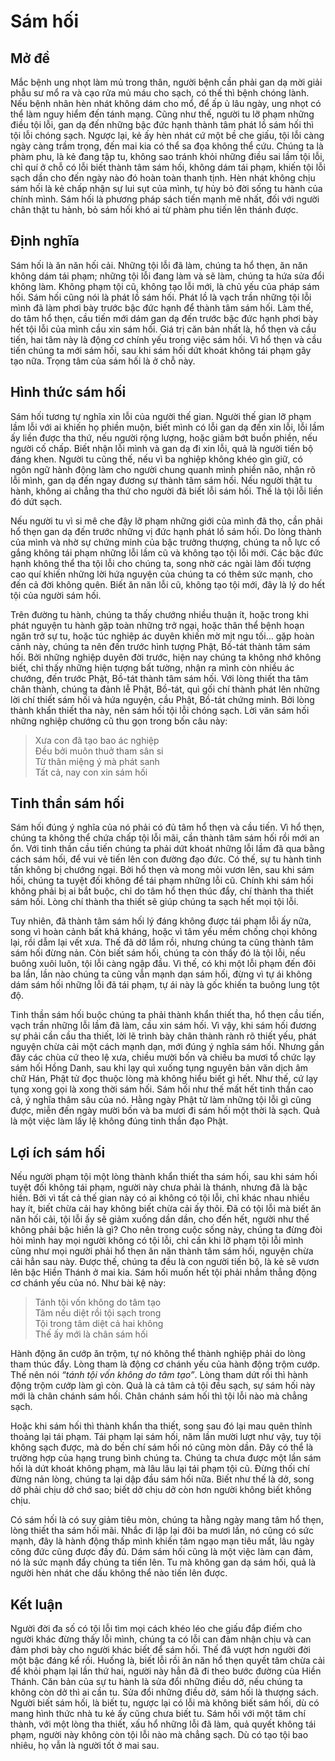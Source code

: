 
# Sám hối {- #sam-hoi}

## Mở đề {- #mo-de-sam-hoi}

Mắc bệnh ung nhọt làm mủ trong thân, người bệnh cần phải gan dạ mời giải
phẫu sư mổ ra và cạo rửa mủ máu cho sạch, có thế thì bệnh chóng lành. Nếu bệnh nhân
hèn nhát không dám cho mổ, để ấp ủ lâu ngày, ung nhọt có thể làm nguy hiểm đến
tánh mạng. Cũng như thế, người tu lỡ phạm những điều tội lỗi, gan dạ đến những bậc
đức hạnh thành tâm phát lồ sám hối thì tội lỗi chóng sạch. Ngược lại, kẻ ấy hèn nhát
cứ một bề che giấu, tội lỗi càng ngày càng trầm trọng, đến mai kia có thể sa đọa không
thể cứu. Chúng ta là phàm phu, là kẻ đang tập tu, không sao tránh khỏi những điều sai
lầm tội lỗi, chỉ quí ở chỗ có lỗi biết thành tâm sám hối, không dám tái phạm, khiến tội
lỗi sạch dần cho đến ngày nào đó hoàn toàn thanh tịnh. Hèn nhát không chịu sám hối
là kẻ chấp nhận sự lui sụt của mình, tự hủy bỏ đời sống tu hành của chính mình. Sám
hối là phương pháp sách tiến mạnh mẽ nhất, đối với người chân thật tu hành, bỏ sám
hối khó ai từ phàm phu tiến lên thánh được.

## Định nghĩa {- #dinh-nghia-sam-hoi}

Sám hối là ăn năn hối cải. Những tội lỗi đã làm, chúng ta hổ thẹn, ăn năn
không dám tái phạm; những tội lỗi đang làm và sẽ làm, chúng ta hứa sửa đổi không
làm. Không phạm tội cũ, không tạo lỗi mới, là chủ yếu của pháp sám hối. Sám hối
cũng nói là phát lồ sám hối. Phát lồ là vạch trần những tội lỗi mình đã làm phơi bày
trước bậc đức hạnh để thành tâm sám hối. Làm thế, do tâm hổ thẹn, cầu tiến mới dám
gan dạ đến trước bậc đức hạnh phơi bày hết tội lỗi của mình cầu xin sám hối. Giá trị
căn bản nhất là, hổ thẹn và cầu tiến, hai tâm này là động cơ chính yếu trong việc sám
hối. Vì hổ thẹn và cầu tiến chúng ta mới sám hối, sau khi sám hối dứt khoát không tái
phạm gây tạo nữa. Trọng tâm của sám hối là ở chỗ này.

## Hình thức sám hối {- #hinh-thuc-sam-hoi}

Sám hối tương tự nghĩa xin lỗi của người thế gian. Người thế gian lỡ phạm lầm
lỗi với ai khiến họ phiền muộn, biết mình có lỗi gan dạ đến xin lỗi, lỗi lầm ấy liền
được tha thứ, nếu người rộng lượng, hoặc giảm bớt buồn phiền, nếu người cố chấp.
Biết nhận lỗi mình và gan dạ đi xin lỗi, quả là người tiến bộ đáng khen. Người tu cũng
thế, nếu vì ba nghiệp không khéo gìn giữ, có ngôn ngữ hành động làm cho người
chung quanh mình phiền não, nhận rõ lỗi mình, gan dạ đến ngay đương sự thành tâm
sám hối. Nếu người thật tu hành, không ai chẳng tha thứ cho người đã biết lỗi sám hối.
Thế là tội lỗi liền đó dứt sạch.

Nếu người tu vì si mê che đậy lỡ phạm những giới của mình đã thọ, cần phải hổ
thẹn gan dạ đến trước những vị đức hạnh phát lồ sám hối. Do lòng thành của mình và
nhờ sự chứng minh của bậc trưởng thượng, chúng ta nỗ lực cố gắng không tái phạm
những lỗi lầm cũ và không tạo tội lỗi mới. Các bậc đức hạnh không thể tha tội lỗi cho
chúng ta, song nhờ các ngài làm đối tượng cao quí khiến những lời hứa nguyện của
chúng ta có thêm sức mạnh, cho đến cả đời không quên. Biết ăn năn lỗi cũ, không tạo
tội mới, đây là lý do hết tội của người sám hối.

Trên đường tu hành, chúng ta thấy chướng nhiều thuận ít, hoặc trong khi phát
nguyện tu hành gặp toàn những trở ngại, hoặc thân thể bệnh hoạn ngăn trở sự tu, hoặc
túc nghiệp ác duyên khiến mờ mịt ngu tối... gặp hoàn cảnh này, chúng ta nên đến trước
hình tượng Phật, Bồ-tát thành tâm sám hối. Bởi những nghiệp duyên đời trước, hiện
nay chúng ta không nhớ không biết, chỉ thấy những hiện tượng bất tường, nhận ra
mình còn nhiều ác chướng, đến trước Phật, Bồ-tát thành tâm sám hối. Với lòng thiết
tha tâm chân thành, chúng ta đảnh lễ Phật, Bồ-tát, quì gối chí thành phát lên những lời
chí thiết sám hối và hứa nguyện, cầu Phật, Bồ-tát chứng minh. Bởi lòng thành khẩn
thiết tha này, nên sám hối tội lỗi chóng sạch. Lời văn sám hối những nghiệp chướng cũ
thu gọn trong bốn câu này:  
  
<div class="align-center">  
> Xưa con đã tạo bao ác nghiệp  
> Đều bởi muôn thuở tham sân si  
>  Từ thân miệng ý mà phát sanh  
> Tất cả, nay con xin sám hối  
</div>

## Tinh thần sám hối {- #tinh-than-sam-hoi}

Sám hối đúng ý nghĩa của nó phải có đủ tâm hổ thẹn và cầu tiến. Vì hổ thẹn,
chúng ta không thể chứa chấp tội lỗi mãi, cần thành tâm sám hối rồi mới an ổn. Với
tinh thần cầu tiến chúng ta phải dứt khoát những lỗi lầm đã qua bằng cách sám hối, để
vui vẻ tiến lên con đường đạo đức. Có thế, sự tu hành tinh tấn không bị chướng ngại.
Bởi hổ thẹn và mong mỏi vươn lên, sau khi sám hối, chúng ta tuyệt đối không để tái
phạm những lỗi cũ. Chính khi sám hối không phải bị ai bắt buộc, chỉ do tâm hổ thẹn
thúc đẩy, chí thành tha thiết sám hối. Lòng chí thành tha thiết sẽ giúp chúng ta sạch hết
mọi tội lỗi.

Tuy nhiên, đã thành tâm sám hối lý đáng không được tái phạm lỗi ấy nữa, song
vì hoàn cảnh bất khả kháng, hoặc vì tâm yếu mềm chống chọi không lại, rồi dẫm lại
vết xưa. Thế đã dở lắm rồi, nhưng chúng ta cũng thành tâm sám hối đừng nản. Còn
biết sám hối, chúng ta còn thấy đó là tội lỗi, nếu buông xuôi luôn, tội lỗi càng ngập
đầu. Vì thế, có khi một lỗi phạm đến đôi ba lần, lần nào chúng ta cũng vẫn mạnh dạn
sám hối, đừng vì tự ái không dám sám hối những lỗi đã tái phạm, tự ái này là gốc
khiến ta buông lung tột độ.

Tinh thần sám hối buộc chúng ta phải thành khẩn thiết tha, hổ thẹn cầu tiến,
vạch trần những lỗi lầm đã làm, cầu xin sám hối. Vì vậy, khi sám hối đương sự phải
cần cầu tha thiết, lời lẽ trình bày chân thành rành rõ thiết yếu, phát nguyện chừa cải
một cách mạnh dạn, mới đúng ý nghĩa sám hối. Nhưng gần đây các chùa cứ theo lệ
xưa, chiều mười bốn và chiều ba mươi tổ chức lạy sám hối Hồng Danh, sau khi lạy quì
xuống tụng nguyên bản văn dịch âm chữ Hán, Phật tử đọc thuộc lòng mà không hiểu
biết gì hết. Như thế, cứ lạy tụng xong gọi là xong thời sám hối. Sám hối như thế mất
hết tinh thần cao cả, ý nghĩa thâm sâu của nó. Hằng ngày Phật tử làm những tội lỗi gì
cũng được, miễn đến ngày mười bốn và ba mươi đi sám hối một thời là sạch. Quả là
một việc làm lấy lệ không đúng tinh thần đạo Phật.

## Lợi ích sám hối {- #loi-ich-sam-hoi}

Nếu người phạm tội một lòng thành khẩn thiết tha sám hối, sau khi sám hối
tuyệt đối không tái phạm, người này chưa phải là thánh, nhưng đã là bậc hiền. Bởi vì
tất cả thế gian này có ai không có tội lỗi, chỉ khác nhau nhiều hay ít, biết chừa cải hay
không biết chừa cải ấy thôi. Đã có tội lỗi mà biết ăn năn hối cải, tội lỗi ấy sẽ giảm
xuống dần dần, cho đến hết, người như thế không phải bậc hiền là gì? Cho nên trong
cuộc sống này, chúng ta đừng đòi hỏi mình hay mọi người không có tội lỗi, chỉ cần khi
lỡ phạm tội lỗi mình cũng như mọi người phải hổ thẹn ăn năn thành tâm sám hối,
nguyện chừa cải hẳn sau này. Được thế, chúng ta đều là con người tiến bộ, là kẻ sẽ
vươn lên bậc Hiền Thánh ở mai kia. Sám hối muốn hết tội phải nhắm thẳng động cơ
chánh yếu của nó. Như bài kệ này:  
  
<div class="align-center">  
> Tánh tội vốn không do tâm tạo  
> Tâm nếu diệt rồi tội sạch trong  
> Tội trong tâm diệt cả hai không  
> Thế ấy mới là chân sám hối  
</div>
  
Hành động ăn cướp ăn trộm, tự nó không thể thành nghiệp phải do lòng tham
thúc đẩy. Lòng tham là động cơ chánh yếu của hành động trộm cướp. Thế nên nói
*“tánh tội vốn không do tâm tạo”*. Lòng tham dứt rồi thì hành động trộm cướp làm gì
còn. Quả là cả tâm cả tội đều sạch, sự sám hối này mới là chân chánh sám hối. Chân
chánh sám hối thì tội lỗi nào mà chẳng sạch.

Hoặc khi sám hối thì thành khẩn tha thiết, song sau đó lại mau quên thỉnh
thoảng lại tái phạm. Tái phạm lại sám hối, năm lần mười lượt như vậy, tuy tội không
sạch được, mà do bền chí sám hối nó cũng mòn dần. Đây có thể là trường hợp của
hạng trung bình chúng ta. Chúng ta chưa được một lần sám hối là dứt khoát không
phạm, mà lâu lâu lại tái phạm tội cũ. Đừng thối chí đừng nản lòng, chúng ta lại dập
đầu sám hối nữa. Biết như thế là dở, song dở phải chịu dở chớ sao; biết dở chịu dở còn
hơn người không biết không chịu.

Có sám hối là có suy giảm tiêu mòn, chúng ta hằng ngày mang tâm hổ thẹn,
lòng thiết tha sám hối mãi. Nhắc đi lập lại đôi ba mươi lần, nó cũng có sức mạnh, đây
là hành động thấp mình khiến tâm ngạo mạn tiêu mất, lâu ngày công đức cũng được
đầy đủ. Dám sám hối cũng là một việc làm can đảm, nó là sức mạnh đẩy chúng ta tiến
lên. Tu mà không gan dạ sám hối, quả là người hèn nhát che dấu không thể nào tiến
lên được.

## Kết luận {- #ket-luan-sam-hoi}

Người đời đa số có tội lỗi tìm mọi cách khéo léo che giấu đắp điếm cho người
khác đừng thấy lỗi mình, chúng ta có lỗi can đảm nhận chịu và can đảm phơi bày cho
người khác biết để sám hối. Thế đã vượt hơn người đời một bậc đáng kể rồi. Huống là,
biết lỗi rồi ăn năn hổ thẹn quyết tâm chừa cải để khỏi phạm lại lần thứ hai, người này
hẳn đã đi theo bước đường của Hiền Thánh. Căn bản của sự tu hành là sửa đổi những
điều dở, nếu chúng ta không còn dở thì ai cần tu. Sửa đổi những điều dở, sám hối là
thượng sách. Người biết sám hối, là biết tu, ngược lại có lỗi mà không biết sám hối, dù
có mang hình thức nhà tu kẻ ấy cũng chưa biết tu. Sám hối với một tâm chí thành, với
một lòng tha thiết, xấu hổ những lỗi đã làm, quả quyết không tái phạm, người này
không còn tội lỗi nào mà chẳng sạch. Dù có tạo tội bao nhiêu, họ vẫn là người tốt ở
mai sau.
